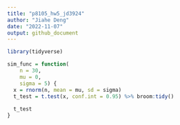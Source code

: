 ```yaml
---
title: "p8105_hw5_jd3924"
author: "Jiahe Deng"
date: "2022-11-07"
output: github_document
---
```


```r
library(tidyverse)
```

```r
sim_func = function(
    n = 30, 
    mu = 0,
    sigma = 5) {
  x = rnorm(n, mean = mu, sd = sigma)
  t_test = t.test(x, conf.int = 0.95) %>% broom:tidy()
  
  t_test
}
```

